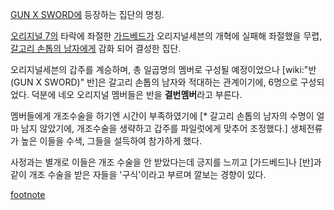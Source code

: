 [[GUN X SWORD]]에 등장하는 집단의 명칭.

[[오리지널 7]]의 타락에 좌절한 [[가드베드]]가 오리지널세븐의 개혁에 실패해 좌절했을 무렵, [[갈고리 손톱의 남자]]에게 감화 되어 결성한 집단.

오리지널세븐의 갑주를 계승하며, 총 일곱명의 멤버로 구성될 예정이었으나 [wiki:"반(GUN X SWORD)" 반]은 갈고리 손톱의 남자와 적대하는 관계이기에, 6명으로 구성되었다. 덕분에 네오 오리지널 멤버들은 반을 '''결번멤버'''라고 부른다.

멤버들에게 개조수술을 하기엔 시간이 부족하였기에 [* 갈고리 손톱의 남자의 수명이 얼마 남지 않았기에, 개조수술을 생략하고 갑주를 파일럿에게 맞추어 조정했다.] 생체전류가 높은 이들을 수색, 그들을 설득하여 참가하게 했다.

사정과는 별개로 이들은 개조 수술을 안 받았다는데 긍지를 느끼고 [가드베드]나 [반]과 같이 개조 수술을 받은 자들을 '구식'이라고 부르며 깔보는 경향이 있다. 

[[footnote]]
